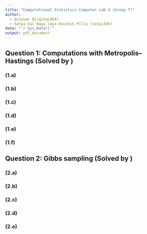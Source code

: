 ```yaml
---
title: "Computational Statistics Computer Lab 4 (Group 7)"
author: 
  - Qinyuan Qi(qinqi464)
  - Satya Sai Naga Jaya Koushik	Pilla (satpi345)
date: "`r Sys.Date()`"
output: pdf_document
---
```


## Question 1:  Computations with Metropolis–Hastings (Solved by )

### (1.a)

### (1.b)

### (1.c)

### (1.d)

### (1.e)

### (1.f)

## Question 2:  Gibbs sampling (Solved by )

### (2.a)

### (2.b)

### (2.c)

### (2.d)

### (2.e)
